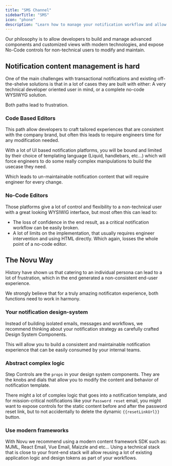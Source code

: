```yaml
---
title: "SMS Channel"
sidebarTitle: "SMS"
icon: "phone"
description: "Learn how to manage your notification workflow and allow no-code users to modify it."
---
```


Our philosophy is to allow developers to build and manage advanced components and customized views with modern technologies, and expose No-Code controls for non-technical users to modify and maintain.

## Notification content management is hard

One of the main challenges with transactional notifications and existing off-the-shelve solutions is that in a lot of cases they are built with either: A very technical developer oriented user in mind, or a complete no-code WYSIWYG solution.

Both paths lead to frustration.

### Code Based Editors

This path allow developers to craft tailored experiences that are consistent with the company brand, but often this leads to require engineers time for any modification needed.

With a lot of UI based notification platforms, you will be bound and limited by their choice of templating language (Liquid, handlebars, etc...) which will force engineers to do some really complex manipulations to build the usecase they need.

Which leads to un-maintainable notification content that will require engineer for every change.

### No-Code Editors

Those platforms give a lot of control and flexibility to a non-technical user with a great looking WYSIWIG interface, but most often this can lead to:

- The loss of confidence in the end result, as a critical notification workflow can be easily broken.
- A lot of limits on the implementation, that usually requires engineer intervention and using HTML directly. Which again, losses the whole point of a no-code editor.

## The Novu Way

History have shown us that catering to an individual persona can lead to a lot of frustration, which in the end generated a non-consistent end-user experience.

We strongly believe that for a truly amazing notificaton experience, both functions need to work in harmony.

### Your notification design-system

Instead of building isolated emails, messages and workflows, we recommend thinking about your notification strategy as carefully crafted Design System Components.

This will allow you to build a consistent and maintainable notification experience that can be easily consumed by your internal teams.

### Abstract complex logic

Step Controls are the `props` in your design system components. They are the knobs and dials that allow you to modify the content and behavior of notification template.

There might a lot of complex logic that goes into a notification template, and for mission-critical notifications like your `Password reset` email,
you might want to expose controls for the static content before and after the password reset link, but to not accidentally to delete the dynamic `{{resetLinkUrl}}` button.

### Use modern frameworks

With Novu we recommend using a modern content framework SDK such as: MJML, React Email, Vue Email, Maizzle and etc...
Using a technical stack that is close to your front-end stack will allow reusing a lot of existing application logic and design tokens as part of your workflows.
